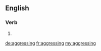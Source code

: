 ==English==

===Verb===
{{head|en}}

# {{present participle of|aggress|lang=en}}

[[de:aggressing]]
[[fr:aggressing]]
[[my:aggressing]]